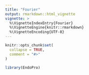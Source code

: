 ```yaml
---
title: "Fourier"
output: rmarkdown::html_vignette
vignette: >
  %\VignetteIndexEntry{Fourier}
  %\VignetteEngine{knitr::rmarkdown}
  %\VignetteEncoding{UTF-8}
---
```


```r
knitr::opts_chunk$set(
  collapse = TRUE,
  comment = "#>"
)
```

```r
library(EndoPro)
```
